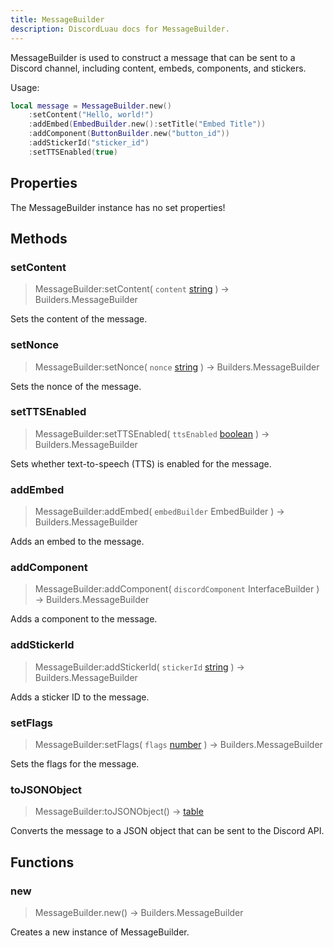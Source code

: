 ```yaml
---
title: MessageBuilder
description: DiscordLuau docs for MessageBuilder.
---
```

[//]: # (This file was automatically compiled through the Generator luau code under this repository)
[//]: # (if you want to edit the documentation of discord-luau, please write changes)
[//]: # (to the discord-luau repository itself, we extract the comments from discord-luau and translate)
[//]: # (them into markdown files that Nextra can interpret!)

MessageBuilder is used to construct a message that can be sent to a Discord channel, including content, embeds, components, and stickers.

Usage:
```lua
local message = MessageBuilder.new()
	:setContent("Hello, world!")
	:addEmbed(EmbedBuilder.new():setTitle("Embed Title"))
	:addComponent(ButtonBuilder.new("button_id"))
	:addStickerId("sticker_id")
	:setTTSEnabled(true)
```

[//]: # (----- DOCUMENT PROPERTIES ----- )

## Properties

The MessageBuilder instance has no set properties!

[//]: # (----- DOCUMENT METHODS ----- )

## Methods

### setContent

> MessageBuilder:setContent( `content` [string](https://www.lua.org/pil/2.4.html) ) ->  Builders.MessageBuilder 

Sets the content of the message.
### setNonce

> MessageBuilder:setNonce( `nonce` [string](https://www.lua.org/pil/2.4.html) ) ->  Builders.MessageBuilder 

Sets the nonce of the message.
### setTTSEnabled

> MessageBuilder:setTTSEnabled( `ttsEnabled` [boolean](https://www.lua.org/pil/2.2.html) ) ->  Builders.MessageBuilder 

Sets whether text-to-speech (TTS) is enabled for the message.
### addEmbed

> MessageBuilder:addEmbed( `embedBuilder` EmbedBuilder ) ->  Builders.MessageBuilder 

Adds an embed to the message.
### addComponent

> MessageBuilder:addComponent( `discordComponent` InterfaceBuilder ) ->  Builders.MessageBuilder 

Adds a component to the message.
### addStickerId

> MessageBuilder:addStickerId( `stickerId` [string](https://www.lua.org/pil/2.4.html) ) ->  Builders.MessageBuilder 

Adds a sticker ID to the message.
### setFlags

> MessageBuilder:setFlags( `flags` [number](https://www.lua.org/pil/2.3.html) ) ->  Builders.MessageBuilder 

Sets the flags for the message.
### toJSONObject

> MessageBuilder:toJSONObject() ->  [table](https://www.lua.org/pil/2.5.html) 

Converts the message to a JSON object that can be sent to the Discord API.

[//]: # (----- DOCUMENT FUNCTIONS ----- )

## Functions

### new

> MessageBuilder.new() ->  Builders.MessageBuilder 

Creates a new instance of MessageBuilder.

